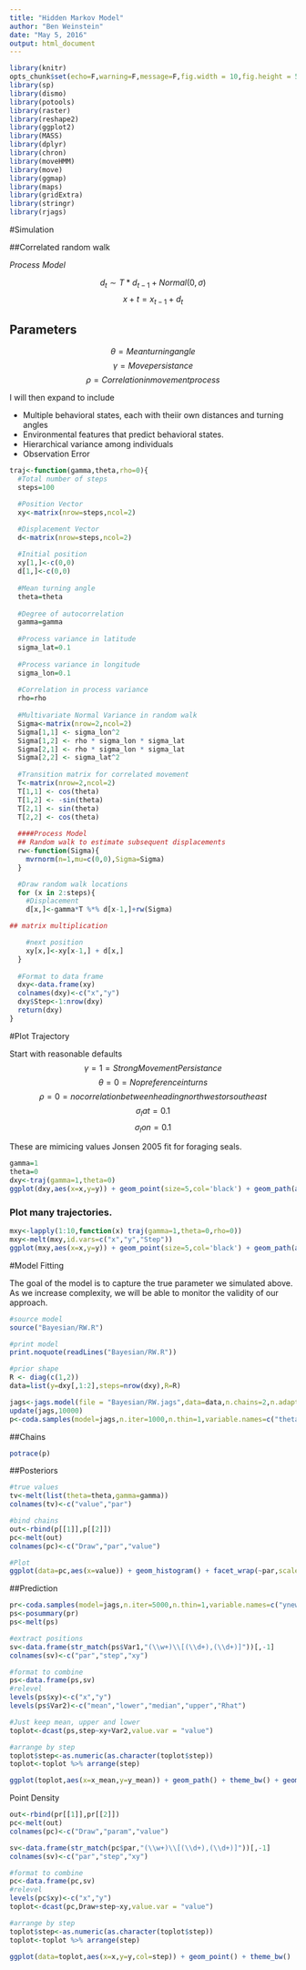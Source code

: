 ```yaml
---
title: "Hidden Markov Model"
author: "Ben Weinstein"
date: "May 5, 2016"
output: html_document
---
```


```r
library(knitr)
opts_chunk$set(echo=F,warning=F,message=F,fig.width = 10,fig.height = 5)
library(sp)
library(dismo)
library(potools)
library(raster)
library(reshape2)
library(ggplot2)
library(MASS)
library(dplyr)
library(chron)
library(moveHMM)
library(move)
library(ggmap)
library(maps)
library(gridExtra)
library(stringr)
library(rjags)
```

#Simulation

##Correlated random walk


*Process Model*

$$ d_{t} \sim T*d_{t-1} + Normal(0,\sigma)$$
$$ x+t = x_{t-1} + d_{t} $$

## Parameters

$$\theta = Mean turning angle$$
$$\gamma = Move persistance $$
$$\rho = Correlation in movement process $$

I will then expand to include

* Multiple behavioral states, each with theiir own distances and turning angles
* Environmental features that predict behavioral states.
* Hierarchical variance among individuals
* Observation Error

```r
traj<-function(gamma,theta,rho=0){
  #Total number of steps
  steps=100

  #Position Vector
  xy<-matrix(nrow=steps,ncol=2)

  #Displacement Vector
  d<-matrix(nrow=steps,ncol=2)
  
  #Initial position
  xy[1,]<-c(0,0)
  d[1,]<-c(0,0)
  
  #Mean turning angle
  theta=theta
  
  #Degree of autocorrelation
  gamma=gamma
  
  #Process variance in latitude
  sigma_lat=0.1
  
  #Process variance in longitude
  sigma_lon=0.1
  
  #Correlation in process variance
  rho=rho
  
  #Multivariate Normal Variance in random walk
  Sigma<-matrix(nrow=2,ncol=2)
  Sigma[1,1] <- sigma_lon^2
  Sigma[1,2] <- rho * sigma_lon * sigma_lat
  Sigma[2,1] <- rho * sigma_lon * sigma_lat
  Sigma[2,2] <- sigma_lat^2
  
  #Transition matrix for correlated movement
  T<-matrix(nrow=2,ncol=2)
  T[1,1] <- cos(theta)
  T[1,2] <- -sin(theta)
  T[2,1] <- sin(theta)
  T[2,2] <- cos(theta)
  
  ####Process Model
  ## Random walk to estimate subsequent displacements
  rw<-function(Sigma){
    mvrnorm(n=1,mu=c(0,0),Sigma=Sigma)
  }

  #Draw random walk locations
  for (x in 2:steps){
    #Displacement
    d[x,]<-gamma*T %*% d[x-1,]+rw(Sigma)

## matrix multiplication

    #next position
    xy[x,]<-xy[x-1,] + d[x,]
  }
  
  #Format to data frame
  dxy<-data.frame(xy)
  colnames(dxy)<-c("x","y")
  dxy$Step<-1:nrow(dxy)
  return(dxy)
}
```

#Plot Trajectory

Start with reasonable defaults
$$\gamma = 1 = Strong Movement Persistance$$
$$\theta = 0 = No preference in turns$$
$$ \rho = 0 = no correlation between heading northwest or southeast$$
$$ \sigma_lat = 0.1$$
$$ \sigma_lon = 0.1$$

These are mimicing values Jonsen 2005 fit for foraging seals.

```r
gamma=1
theta=0
dxy<-traj(gamma=1,theta=0)
ggplot(dxy,aes(x=x,y=y)) + geom_point(size=5,col='black') + geom_path(aes(col=Step),size=2) + scale_color_continuous(low='blue',high='red') + theme_bw()
```

### Plot many trajectories.
```r
mxy<-lapply(1:10,function(x) traj(gamma=1,theta=0,rho=0))
mxy<-melt(mxy,id.vars=c("x","y","Step"))
ggplot(mxy,aes(x=x,y=y)) + geom_point(size=5,col='black') + geom_path(aes(col=as.factor(L1)),size=2) + theme_bw() + scale_color_discrete(guide=F) + ggtitle("Multiple trajectories")
```

#Model Fitting

The goal of the model is to capture the true parameter we simulated above. As we increase complexity, we will be able to monitor the validity of our approach.

```r
#source model
source("Bayesian/RW.R")

#print model
print.noquote(readLines("Bayesian/RW.R"))

#prior shape
R <- diag(c(1,2))
data=list(y=dxy[,1:2],steps=nrow(dxy),R=R)

jags<-jags.model(file = "Bayesian/RW.jags",data=data,n.chains=2,n.adapt=1000 )
update(jags,10000)
p<-coda.samples(model=jags,n.iter=1000,n.thin=1,variable.names=c("theta","gamma"))
```

##Chains
```r
potrace(p)
```

##Posteriors

```r
#true values
tv<-melt(list(theta=theta,gamma=gamma))
colnames(tv)<-c("value","par")

#bind chains
out<-rbind(p[[1]],p[[2]])
pc<-melt(out)
colnames(pc)<-c("Draw","par","value")

#Plot
ggplot(data=pc,aes(x=value)) + geom_histogram() + facet_wrap(~par,scales='free',ncol=4) + theme_bw() + geom_vline(data=tv,aes(xintercept=value),col='red',linetype='dashed') + ggtitle("Estimated parameters, true values in red")
```

##Prediction
```r
pr<-coda.samples(model=jags,n.iter=5000,n.thin=1,variable.names=c("ynew"))
ps<-posummary(pr)
ps<-melt(ps)

#extract positions
sv<-data.frame(str_match(ps$Var1,"(\\w+)\\[(\\d+),(\\d+)]"))[,-1]
colnames(sv)<-c("par","step","xy")

#format to combine
ps<-data.frame(ps,sv)
#relevel
levels(ps$xy)<-c("x","y")
levels(ps$Var2)<-c("mean","lower","median","upper","Rhat")

#Just keep mean, upper and lower
toplot<-dcast(ps,step~xy+Var2,value.var = "value")

#arrange by step
toplot$step<-as.numeric(as.character(toplot$step))
toplot<-toplot %>% arrange(step)

ggplot(toplot,aes(x=x_mean,y=y_mean)) + geom_path() + theme_bw() + geom_path(data=dxy,aes(x=x,y=y),col='red') + ggtitle("Predicted path (black) compared to true path (red)") + geom_path(aes(x=x_lower,y=y_lower),linetype='dashed') + geom_path(aes(x=x_upper,y=y_upper),linetype='dashed')
```

Point Density

```r
out<-rbind(pr[[1]],pr[[2]])
pc<-melt(out)
colnames(pc)<-c("Draw","param","value")

sv<-data.frame(str_match(pc$par,"(\\w+)\\[(\\d+),(\\d+)]"))[,-1]
colnames(sv)<-c("par","step","xy")

#format to combine
pc<-data.frame(pc,sv)
#relevel
levels(pc$xy)<-c("x","y")
toplot<-dcast(pc,Draw+step~xy,value.var = "value")

#arrange by step
toplot$step<-as.numeric(as.character(toplot$step))
toplot<-toplot %>% arrange(step)

ggplot(data=toplot,aes(x=x,y=y,col=step)) + geom_point() + theme_bw()
```


